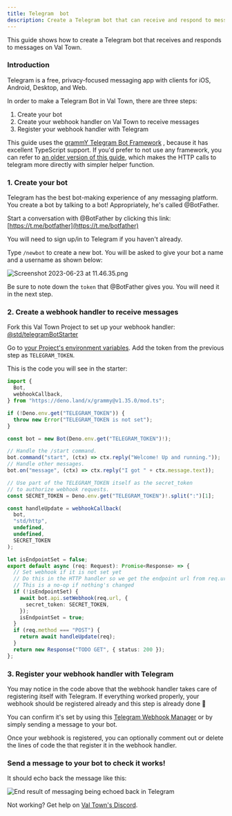 ```yaml
---
title: Telegram  bot
description: Create a Telegram bot that can receive and respond to messages on Val Town
---
```



This guide shows how to create a Telegram bot that receives and responds to messages on Val Town.

### Introduction

Telegram is a free, privacy-focused messaging app with clients for iOS, Android, Desktop, and Web.

In order to make a Telegram Bot in Val Town, there are three steps:

1. Create your bot
2. Create your webhook handler on Val Town to receive messages
3. Register your webhook handler with Telegram

This guide uses the [grammY Telegram Bot Framework](https://grammy.dev/) , because it has excellent TypeScript support. If you'd prefer to not use any framework, you can refer to [an older version of this guide](https://github.com/val-town/val-town-docs/blob/77fb871c4a9c87fe4a901552636c20c5af2328a4/src/content/docs/integrations/telegram.mdx), which makes the HTTP calls to telegram more directly with simpler helper function.

### 1. Create your bot

Telegram has the best bot-making experience of any messaging platform. You create a bot by talking to a bot! Appropriately, he's called @BotFather.

Start a conversation with @BotFather by clicking this link: [https://t.me/botfather](https://t.me/botfather)

You will need to sign up/in to Telegram if you haven't already.

Type `/newbot` to create a new bot. You will be asked to give your bot a name and a username as shown below:

![Screenshot 2023-06-23 at 11.46.35.png](./create-a-telegram-echo-bot/screenshot_2023-06-23_at_114635.png)

Be sure to note down the `token` that @BotFather gives you. You will need it in the next step.

### 2. Create a webhook handler to receive messages

Fork this Val Town Project to set up your webhook handler: [@std/telegramBotStarter](https://www.val.town/x/std/telegramBotStarter)

Go to [your Project's environment variables](https://www.val.town/x/me/telegramBotStarter). Add the token from the previous step as `TELEGRAM_TOKEN`.

This is the code you will see in the starter:

```ts title="index.ts" val
import {
  Bot,
  webhookCallback,
} from "https://deno.land/x/grammy@v1.35.0/mod.ts";

if (!Deno.env.get("TELEGRAM_TOKEN")) {
  throw new Error("TELEGRAM_TOKEN is not set");
}

const bot = new Bot(Deno.env.get("TELEGRAM_TOKEN")!);

// Handle the /start command.
bot.command("start", (ctx) => ctx.reply("Welcome! Up and running."));
// Handle other messages.
bot.on("message", (ctx) => ctx.reply("I got " + ctx.message.text));

// Use part of the TELEGRAM_TOKEN itself as the secret_token
// to authorize webhook requests.
const SECRET_TOKEN = Deno.env.get("TELEGRAM_TOKEN")!.split(":")[1];

const handleUpdate = webhookCallback(
  bot,
  "std/http",
  undefined,
  undefined,
  SECRET_TOKEN
);

let isEndpointSet = false;
export default async (req: Request): Promise<Response> => {
  // Set webhook if it is not set yet
  // Do this in the HTTP handler so we get the endpoint url from req.url
  // This is a no-op if nothing's changed
  if (!isEndpointSet) {
    await bot.api.setWebhook(req.url, {
      secret_token: SECRET_TOKEN,
    });
    isEndpointSet = true;
  }
  if (req.method === "POST") {
    return await handleUpdate(req);
  }
  return new Response("TODO GET", { status: 200 });
};
```

### 3. Register your webhook handler with Telegram

You may notice in the code above that the webhook handler takes care of registering itself with Telegram. If everything worked properly, your webhook should be registered already and this step is already done 🎉

You can confirm it's set by using this [Telegram Webhook Manager](https://telegram.tools/webhook-manager) or by simply sending a message to your bot.

Once your webhook is registered, you can optionally comment out or delete the lines of code the that register it in the webhook handler.

### Send a message to your bot to check it works!

It should echo back the message like this:

![End result of messaging being echoed back in Telegram](./create-a-telegram-echo-bot/Result.png)

Not working? Get help on [Val Town's Discord](https://discord.gg/dHv45uN5RY).
